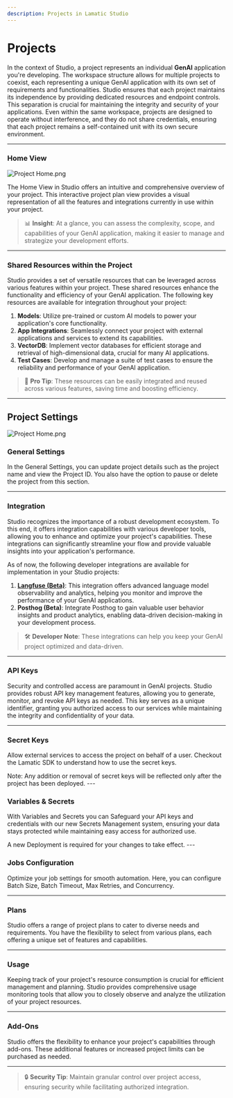 ```yaml
---
description: Projects in Lamatic Studio
---
```

# **Projects**

In the context of Studio, a project represents an individual **GenAI** application you're developing. The workspace structure allows for multiple projects to coexist, each representing a unique GenAI application with its own set of requirements and functionalities. Studio ensures that each project maintains its independence by providing dedicated resources and endpoint controls. This separation is crucial for maintaining the integrity and security of your applications. Even within the same workspace, projects are designed to operate without interference, and they do not share credentials, ensuring that each project remains a self-contained unit with its own secure environment.

---

### **Home View**

![Project Home.png](./img/project-home.webp)

The Home View in Studio offers an intuitive and comprehensive overview of your project. This interactive project plan view provides a visual representation of all the features and integrations currently in use within your project.

> 📊 **Insight**: At a glance, you can assess the complexity, scope, and capabilities of your GenAI application, making it easier to manage and strategize your development efforts.

---

### **Shared Resources within the Project**

Studio provides a set of versatile resources that can be leveraged across various features within your project. These shared resources enhance the functionality and efficiency of your GenAI application. The following key resources are available for integration throughout your project:

1. **Models**: Utilize pre-trained or custom AI models to power your application's core functionality.
2. **App Integrations**: Seamlessly connect your project with external applications and services to extend its capabilities.
3. **VectorDB**: Implement vector databases for efficient storage and retrieval of high-dimensional data, crucial for many AI applications.
4. **Test Cases**: Develop and manage a suite of test cases to ensure the reliability and performance of your GenAI application.

> 🔧 **Pro Tip**: These resources can be easily integrated and reused across various features, saving time and boosting efficiency.

---

## Project Settings

![Project Home.png](./img/project-settings.webp)

### General Settings
In the General Settings, you can update project details such as the project name and view the Project ID. You also have the option to pause or delete the project from this section.

---

### **Integration**

Studio recognizes the importance of a robust development ecosystem. To this end, it offers integration capabilities with various developer tools, allowing you to enhance and optimize your project's capabilities. These integrations can significantly streamline your flow and provide valuable insights into your application's performance.

As of now, the following developer integrations are available for implementation in your Studio projects:

1. **[Langfuse (Beta)](/docs/reports/langfuse-integration)**: This integration offers advanced language model observability and analytics, helping you monitor and improve the performance of your GenAI applications.
2. **Posthog (Beta)**: Integrate Posthog to gain valuable user behavior insights and product analytics, enabling data-driven decision-making in your development process.

> 🛠️ **Developer Note**: These integrations can help you keep your GenAI project optimized and data-driven.

---


### **API Keys**

Security and controlled access are paramount in GenAI projects. Studio provides robust API key management features, allowing you to generate, monitor, and revoke API keys as needed. This key serves as a unique identifier, granting you authorized access to our services while maintaining the integrity and confidentiality of your data.

---

### **Secret Keys**

Allow external services to access the project on behalf of a user. Checkout the Lamatic SDK to understand how to use the secret keys.

<Callout type="warning" >
 Note: Any addition or removal of secret keys will be reflected only after the project has been deployed.
</Callout>
---

### **Variables & Secrets**

With Variables and Secrets you can Safeguard your API keys and credentials with our new Secrets Management system, ensuring your data stays protected while maintaining easy access for authorized use.

<Callout type="warning" >
 A new Deployment is required for your changes to take effect.
</Callout>
---

### **Jobs Configuration**

Optimize your job settings for smooth automation. Here, you can configure Batch Size, Batch Timeout, Max Retries, and Concurrency.

---

### **Plans**

Studio offers a range of project plans to cater to diverse needs and requirements. You have the flexibility to select from various plans, each offering a unique set of features and capabilities.

---

### **Usage**

Keeping track of your project's resource consumption is crucial for efficient management and planning. Studio provides comprehensive usage monitoring tools that allow you to closely observe and analyze the utilization of your project resources.

---

### **Add-Ons**

Studio offers the flexibility to enhance your project's capabilities through add-ons. These additional features or increased project limits can be purchased as needed.

---


> 🔒 **Security Tip**: Maintain granular control over project access, ensuring security while facilitating authorized integration.